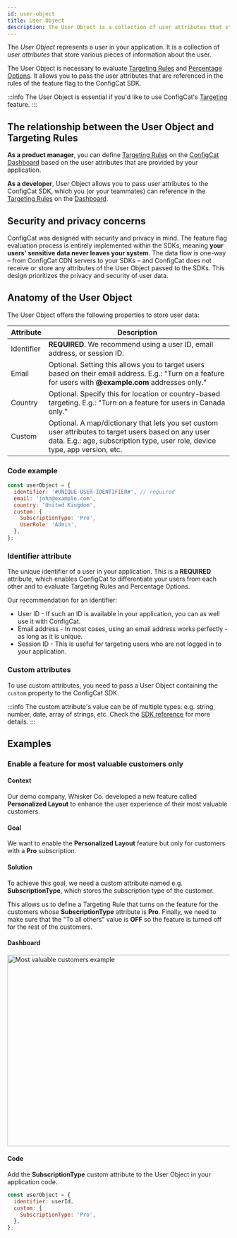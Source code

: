 ```yaml
---
id: user-object
title: User Object
description: The User Object is a collection of user attributes that store various pieces of information about a user. The User Object is essential for targeting.
---
```


The _User Object_ represents a user in your application. It is a collection of _user attributes_ that store various pieces of information about the user.

The User Object is necessary to evaluate [Targeting Rules](../targeting-rule/targeting-rule-overview) and [Percentage Options](../percentage-options).
It allows you to pass the user attributes that are referenced in the rules of the feature flag to the ConfigCat SDK.

:::info
The User Object is essential if you'd like to use ConfigCat's [Targeting](../targeting-overview) feature.
:::

## The relationship between the User Object and Targeting Rules

**As a product manager**, you can define [Targeting Rules](../targeting-rule/targeting-rule-overview) on the <a href="https://app.configcat.com" target="_blank">ConfigCat Dashboard</a> based on the user attributes that are provided by your application.

**As a developer**, User Object allows you to pass user attributes to the ConfigCat SDK, which you (or your teammates) can reference in the [Targeting Rules](../targeting-rule/targeting-rule-overview) on the <a href="https://app.configcat.com" target="_blank">Dashboard</a>.

## Security and privacy concerns

ConfigCat was designed with security and privacy in mind. The feature flag evaluation process is entirely implemented within the SDKs, meaning **your users' sensitive data never leaves your system**. The data flow is one-way – from ConfigCat CDN servers to your SDKs – and ConfigCat does not receive or store any attributes of the User Object passed to the SDKs. This design prioritizes the privacy and security of user data.

## Anatomy of the User Object

The User Object offers the following properties to store user data:

| Attribute  | Description                                                                                                                                                              |
| ---------- | ------------------------------------------------------------------------------------------------------------------------------------------------------------------------ |
| Identifier | **REQUIRED.** We recommend using a user ID, email address, or session ID.                                                                                                |
| Email      | Optional. Setting this allows you to target users based on their email address. E.g.: "Turn on a feature for users with **@example.com** addresses only."                |
| Country    | Optional. Specify this for location or country-based targeting. E.g.: "Turn on a feature for users in Canada only."                                                      |
| Custom     | Optional. A map/dictionary that lets you set custom user attributes to target users based on any user data. E.g.: age, subscription type, user role, device type, app version, etc. |

### Code example

```js
const userObject = {
  identifier: '#UNIQUE-USER-IDENTIFIER#', // required
  email: 'john@example.com',
  country: 'United Kingdom',
  custom: {
    SubscriptionType: 'Pro',
    UserRole: 'Admin',
  },
};
```

### Identifier attribute

The unique identifier of a user in your application. This is a **REQUIRED** attribute, which enables ConfigCat to differentiate your users from each other and to evaluate Targeting Rules and Percentage Options.

Our recommendation for an identifier:

- User ID - If such an ID is available in your application, you can as well use it with ConfigCat.
- Email address - In most cases, using an email address works perfectly - as long as it is unique.
- Session ID - This is useful for targeting users who are not logged in to your application.

### Custom attributes

To use custom attributes, you need to pass a User Object containing the `custom` property to the ConfigCat SDK.

:::info
The custom attribute's value can be of multiple types: e.g. string, number, date, array of strings, etc. Check the [SDK reference](../../sdk-reference/overview) for more details.
:::

## Examples

### Enable a feature for most valuable customers only

#### Context
Our demo company, Whisker Co. developed a new feature called **Personalized Layout** to enhance the user experience of their most valuable customers.

#### Goal
We want to enable the **Personalized Layout** feature but only for customers with a **Pro** subscription.

#### Solution
To achieve this goal, we need a custom attribute named e.g. **SubscriptionType**, which stores the subscription type of the customer.

This allows us to define a Targeting Rule that turns on the feature for the customers whose **SubscriptionType** attribute is **Pro**. Finally, we need to make sure that the "To all others" value is **OFF** so the feature is turned off for the rest of the customers.

#### Dashboard
<img alt="Most valuable customers example" src="/docs/assets/targeting/user-object/most-valueable-customers-example_192dpi.png" width="1084" height="433" decoding="async" loading="lazy" />

#### Code
Add the **SubscriptionType** custom attribute to the User Object in your application code.

```js
const userObject = {
  identifier: userId,
  custom: {
    SubscriptionType: 'Pro',
  },
};
```